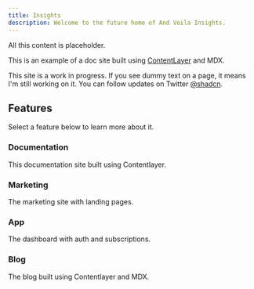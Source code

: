 ```yaml
---
title: Insights
description: Welcome to the future home of And Voila Insights.
---
```


All this content is placeholder.

This is an example of a doc site built using [ContentLayer](/insights/documentation/contentlayer) and MDX.

<Callout>

This site is a work in progress. If you see dummy text on a page, it means I'm still working on it. You can follow updates on Twitter [@shadcn](https://twitter.com/shadcn).

</Callout>

## Features

Select a feature below to learn more about it.

<div className="grid sm:grid-cols-2 md:grid-cols-1 lg:grid-cols-2 gap-4 mt-6">

<Card href="/insights/documentation">

### Documentation

This documentation site built using Contentlayer.

</Card>

<Card href="/insights/marketing" disabled>

### Marketing

The marketing site with landing pages.

</Card>

<Card href="/insights/app" disabled>

### App

The dashboard with auth and subscriptions.

</Card>

<Card href="/insights/blog" disabled>

### Blog

The blog built using Contentlayer and MDX.

</Card>

</div>
